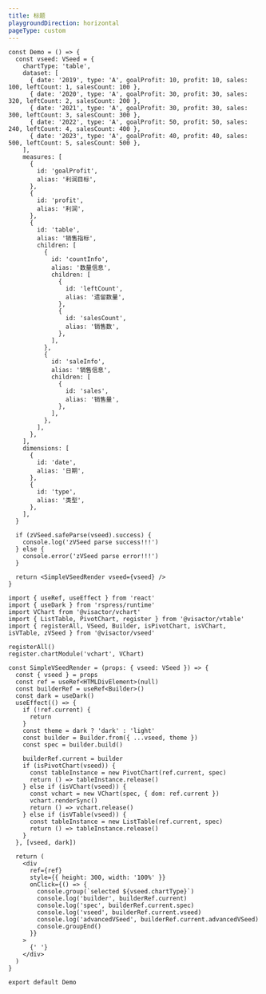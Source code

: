 ```yaml
---
title: 标题
playgroundDirection: horizontal
pageType: custom
---
```


```tsx
const Demo = () => {
  const vseed: VSeed = {
    chartType: 'table',
    dataset: [
      { date: '2019', type: 'A', goalProfit: 10, profit: 10, sales: 100, leftCount: 1, salesCount: 100 },
      { date: '2020', type: 'A', goalProfit: 30, profit: 30, sales: 320, leftCount: 2, salesCount: 200 },
      { date: '2021', type: 'A', goalProfit: 30, profit: 30, sales: 300, leftCount: 3, salesCount: 300 },
      { date: '2022', type: 'A', goalProfit: 50, profit: 50, sales: 240, leftCount: 4, salesCount: 400 },
      { date: '2023', type: 'A', goalProfit: 40, profit: 40, sales: 500, leftCount: 5, salesCount: 500 },
    ],
    measures: [
      {
        id: 'goalProfit',
        alias: '利润目标',
      },
      {
        id: 'profit',
        alias: '利润',
      },
      {
        id: 'table',
        alias: '销售指标',
        children: [
          {
            id: 'countInfo',
            alias: '数量信息',
            children: [
              {
                id: 'leftCount',
                alias: '遗留数量',
              },
              {
                id: 'salesCount',
                alias: '销售数',
              },
            ],
          },
          {
            id: 'saleInfo',
            alias: '销售信息',
            children: [
              {
                id: 'sales',
                alias: '销售量',
              },
            ],
          },
        ],
      },
    ],
    dimensions: [
      {
        id: 'date',
        alias: '日期',
      },
      {
        id: 'type',
        alias: '类型',
      },
    ],
  }

  if (zVSeed.safeParse(vseed).success) {
    console.log('zVSeed parse success!!!')
  } else {
    console.error('zVSeed parse error!!!')
  }

  return <SimpleVSeedRender vseed={vseed} />
}

import { useRef, useEffect } from 'react'
import { useDark } from 'rspress/runtime'
import VChart from '@visactor/vchart'
import { ListTable, PivotChart, register } from '@visactor/vtable'
import { registerAll, VSeed, Builder, isPivotChart, isVChart, isVTable, zVSeed } from '@visactor/vseed'

registerAll()
register.chartModule('vchart', VChart)

const SimpleVSeedRender = (props: { vseed: VSeed }) => {
  const { vseed } = props
  const ref = useRef<HTMLDivElement>(null)
  const builderRef = useRef<Builder>()
  const dark = useDark()
  useEffect(() => {
    if (!ref.current) {
      return
    }
    const theme = dark ? 'dark' : 'light'
    const builder = Builder.from({ ...vseed, theme })
    const spec = builder.build()

    builderRef.current = builder
    if (isPivotChart(vseed)) {
      const tableInstance = new PivotChart(ref.current, spec)
      return () => tableInstance.release()
    } else if (isVChart(vseed)) {
      const vchart = new VChart(spec, { dom: ref.current })
      vchart.renderSync()
      return () => vchart.release()
    } else if (isVTable(vseed)) {
      const tableInstance = new ListTable(ref.current, spec)
      return () => tableInstance.release()
    }
  }, [vseed, dark])

  return (
    <div
      ref={ref}
      style={{ height: 300, width: '100%' }}
      onClick={() => {
        console.group(`selected ${vseed.chartType}`)
        console.log('builder', builderRef.current)
        console.log('spec', builderRef.current.spec)
        console.log('vseed', builderRef.current.vseed)
        console.log('advancedVSeed', builderRef.current.advancedVSeed)
        console.groupEnd()
      }}
    >
      {' '}
    </div>
  )
}

export default Demo
```

